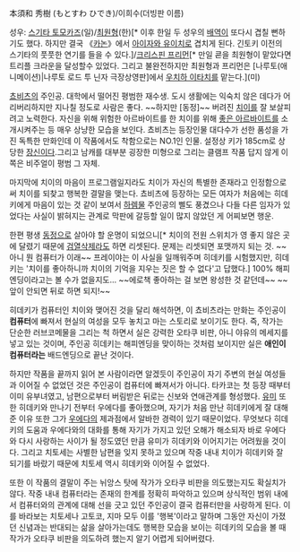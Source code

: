 本須和 秀樹 (もとすわ ひでき)/이희수(더빙판 이름)

성우: [[스기타 토모카즈]](일)/[[최원형]](한)[* 이후 한일 두 성우의 [[쿈|배역]]이 또다시 겹칠 뻔하기도 했다. 하지만 결국 《[[카논]]》에서 [[아이자와 유이치]]로 겹치게 된다. 긴토키 이전의 스기타의 풋풋한 연기를 들을 수 있다.]/[[크리스핀 프리먼]][* 만일 쿈을 최원형이 맡았다면 트리플 크라운을 달성할수 있었다. 그리고 불완전하지만 최원형과 프리먼은 [나루토(애니메이션)|나루토 로드 투 닌자 극장상영판]에서 [[우치하 이타치]]를 맡는다.](미)

[[쵸비츠]]의 주인공. 대학에서 떨어진 평범한 재수생. 도시 생활에는 익숙치 않은 데다가 어리버리하지만 지나칠 정도로 사람은 좋다. ~~하지만 [동정]~~ 버려진 [[치이(쵸비츠)|치이]]를 잘 보살피려고 노력한다. 자신을 위해 위험한 아르바이트를 한 치이를 위해 [[티롤|좋은 아르바이트]]를 소개시켜주는 등 매우 상냥한 모습을 보인다. 쵸비츠는 등장인물 대다수가 선한 품성을 가진 독특한 만화인데 이 작품에서도 착함으로는 NO.1인 인물. 설정상 키가 185cm로 상당한 [[장신]]이다.그리고 남캐를 대부분 굉장한 미형으로 그리는 클램프 작품 답지 않게 이쪽은 비주얼이 평범 그 자체.

마지막에 치이의 마음이 프로그램일지라도 치이가 자신의 특별한 존재라고 인정함으로써 치이를 되찾고 행복한 결말을 맺는다. 쵸비츠에 등장하는 모든 여자가 처음에는 히데키에게 마음이 있는 것 같이 보여서 [[하렘물]] 주인공의 삘도 풍겼으나 다들 다른 임자가 있었다는 사실이 밝혀지는 관계로 막판에 갈등할 일이 많지 않았던 게 어찌보면 행운. 

한편 평생 [[동정]]으로 살아야 할 운명이 되었으니[* 치이의 전원 스위치가 영 좋지 않은 곳에 달렸기 때문에 [[검열삭제]]라도 하면 리셋된다. 문제는 리셋되면 포맷까지 되는 것. ~~아니 뭔 컴퓨터가 이래~~ 프레이야는 이 사실을 일깨워주며 히데키를 시험했지만, 히데키는 '치이를 좋아하니까 치이의 기억을 지우는 짓은 할 수 없다'고 답했다.] 100% 해피엔딩이라고는 볼 수가 없을지도... ~~에로책 좋아하는 걸 보면 왕성한 것 같던데~~ ~~앞이 안되면 뒤로 하면 되지!~~

히데키가 컴퓨터인 치이와 맺어진 것을 달리 해석하면, 이 쵸비츠라는 만화는 주인공이 '''컴퓨터'''에 빠져서 현실의 여성을 모두 놓치고 마는 스토리로 보이기도 한다. 즉, 작가는 단순한 러브코메물을 그리는 척 하면서 실은 강력한 오타쿠 비판, 아니 야유의 메세지를 넣고 있는 것이며, 주인공 히데키는 해피엔딩을 맞이하는 것처럼 보이지만 실은 '''애인이 컴퓨터라는''' 배드엔딩으로 끝난 것이다. 

하지만 작품을 끝까지 읽어 본 사람이라면 알겠듯이 주인공이 자기 주변의 현실 여성들과 이어질 수 없었던 것은 주인공이 컴퓨터에 빠져서가 아니다. 타카코는 첫 등장 때부터 이미 유부녀였고, 남편으로부터 버림받은 뒤로는 신보와 연애관계를 형성했다. [[오무라 유미|유미]] 또한 히데키와 만나기 전부터 우에다를 좋아했으며, 자기가 처음 만난 히데키에게 잘 대해준 이유 또한 그가 [[우에다 히로야스|우에다]]의 제과점에서 알바한 경력이 있기 때문이었다. 무엇보다 히데키의 도움과 우에다와의 대화를 통해 자기가 가지고 있던 오해가 해소되자 바로 우에다와 다시 사랑하는 사이가 될 정도였던 만큼 유미가 히데키와 이어지기는 어려웠을 것이다. 그리고 치토세는 사별한 남편을 잊지 못하고 있으며 작중 내내 치이가 히데키와 잘 되기를 바랐기 때문에 치토세 역시 히데키와 이어질 수 없었다.

또한 이 작품의 결말이 주는 뉘앙스 탓에 작가가 오타쿠 비판을 의도했는지도 확실치가 않다. 작중 내내 컴퓨터라는 존재의 한계를 정확히 파악하고 있으며 상식적인 범위 내에서 컴퓨터와의 관계에 대해 선을 긋고 있던 주인공이 결국 컴퓨터만을 사랑하게 된다. 이를 바라보는 치토세나 고토코, 지마 모두 이를 '행복'이라고 말하며 그동안 자신이 가졌던 신념과는 반대되는 삶을 살아가는데도 행복한 모습을 보이는 히데키의 모습을 볼 때 작가가 오타쿠 비판을 의도하려 했는지 알기 어렵게 되어버렸다.  

